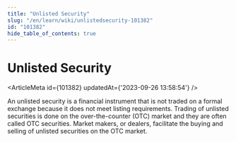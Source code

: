 ```yaml
---
title: "Unlisted Security"
slug: "/en/learn/wiki/unlistedsecurity-101382"
id: "101382"
hide_table_of_contents: true
---
```



# Unlisted Security

<ArticleMeta id={101382} updatedAt={'2023-09-26 13:58:54'} />
<div className='border-solid border-b border-t-0 my-4 border-[var(--ifm-color-gray-300)]' />

An unlisted security is a financial instrument that is not traded on a formal exchange because it does not meet listing requirements. Trading of unlisted securities is done on the over-the-counter (OTC) market and they are often called OTC securities. Market makers, or dealers, facilitate the buying and selling of unlisted securities on the OTC market.
